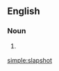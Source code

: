 {{also|slap shot}}
==English==
{{wikipedia}}

===Noun===
{{en-noun}}

# {{lb|en|ice hockey}} {{alternative spelling of|slap shot|lang=en}}

[[simple:slapshot]]
